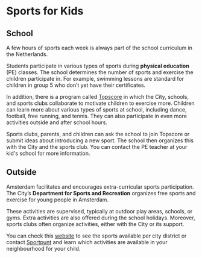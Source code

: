 # Sports for Kids 

## School 
A few hours of sports each week is always part of the school curriculum in the Netherlands. 

Students participate in various types of sports during **physical education** (PE) classes. The school determines the number of sports and exercise the children participate in. For example, swimming lessons are standard for children in group 5 who don’t yet have their certificates.

In addition, there is a program called [Topscore](https://www.amsterdam.nl/sociaaldomein/sport/sport-onderwijs/topscore-amsterdam/) in which the City, schools, and sports clubs collaborate to motivate children to exercise more. Children can learn more about various types of sports at school, including dance, football, free running, and tennis. They can also participate in even more activities outside and after school hours.

Sports clubs, parents, and children can ask the school to join Topscore or submit ideas about introducing a new sport. The school then organizes this with the City and the sports club. You can contact the PE teacher at your kid's school for more information.

## Outside 
Amsterdam facilitates and encourages extra-curricular sports participation. The City’s **Department for Sports and Recreation** organizes free sports and exercise for young people in Amsterdam. 

These activities are supervised, typically at outdoor play areas, schools, or gyms. Extra activities are also offered during the school holidays. Moreover, sports clubs often organize activities, either with the City or its support.

You can check this [website](https://www.amsterdam.nl/sport/sportactiviteiten-sportlessen/sporten-kinderen/) to see the sports available per city district or contact [Sportpunt](https://www.amsterdam.nl/sociaaldomein/sport/contact-sportprofessionals/sportpunt/) and learn which activities are available in your neighbourhood for your child.
